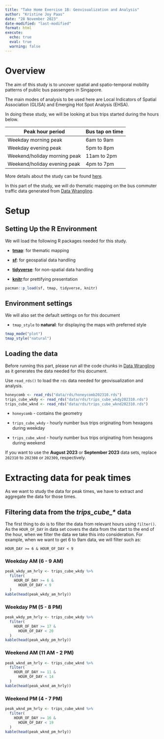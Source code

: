 ```yaml
---
title: "Take Home Exercise 1B: Geovisualization and Analysis"
author: "Kristine Joy Paas"
date: "28 November 2023"
date-modified: "last-modified"
format: html
execute: 
  echo: true
  eval: true
  warning: false
---
```


# Overview

The aim of this study is to uncover spatial and spatio-temporal mobility patterns of public bus passengers in Singapore.

The main modes of analysis to be used here are Local Indicators of Spatial Association (GLISA) and Emerging Hot Spot Analysis (EHSA).

In doing these study, we will be looking at bus trips started during the hours below.

| Peak hour period             | Bus tap on time |
|------------------------------|-----------------|
| Weekday morning peak         | 6am to 9am      |
| Weekday evening peak         | 5pm to 8pm      |
| Weekend/holiday morning peak | 11am to 2pm     |
| Weekend/holiday evening peak | 4pm to 7pm      |

More details about the study can be found [here](https://isss624-ay2023-24nov.netlify.app/take-home_ex01).

In this part of the study, we will do thematic mapping on the bus commuter traffic data generated from [Data Wrangling](/Take-home_Ex1/Take-home_Ex1A.qmd).

# Setup

## Setting Up the R Environment

We will load the following R packages needed for this study.

-   [**tmap**](https://cran.r-project.org/web/packages/tmap/index.html): for thematic mapping

-   [**sf**](https://cran.r-project.org/web/packages/sf/index.html): for geospatial data handling

-   [**tidyverse**](https://cran.r-project.org/web/packages/tidyverse/index.html): for non-spatial data handling

-   [**knitr**](https://cran.r-project.org/web/packages/knitr/):for prettifying presentation

```r
pacman::p_load(sf, tmap, tidyverse, knitr)
```

## Environment settings

We will also set the default settings on for this document

-   `tmap_style` to **natural**: for displaying the maps with preferred style

```r
tmap_mode("plot")
tmap_style("natural")
```

## Loading the data

::: callout-important
Before running this part, please run all the code chunks in [Data Wrangling](/Take-home_Ex1/Take-home_Ex1A.qmd) as it generates the data needed for this document.
:::

Use `read_rds()` to load the `rds` data needed for geovisualization and analysis.

```r
honeycomb <- read_rds("data/rds/honeycomb202310.rds")
trips_cube_wkdy <- read_rds("data/rds/trips_cube_wkdy202310.rds")
trips_cube_wknd <- read_rds("data/rds/trips_cube_wknd202310.rds")
```

-   `honeycomb` - contains the geometry

-   `trips_cube_wkdy` - hourly number bus trips originating from hexagons during weekday

-   `trips_cube_wknd` - hourly number bus trips originating from hexagons during weekend

::: {.callout-note appearance="simple"}
If you want to use the **August 2023** or **September 2023** data sets, replace `202310` to `202308` or `202309`, respectively.
:::

# Extracting data for peak times

As we want to study the data for peak times, we have to extract and aggregate the data for those times.

## Filtering data from the *trips_cube\_\** data

The first thing to do is to filter the data from relevant hours using `filter()`. As the `HOUR_OF_DAY` in data set covers the data from the start to the end of the hour, when we filter the data we take this into consideration. For example, when we want to get 6 to 9am data, we will filter such as:

```         
HOUR_DAY >= 6 & HOUR_OF_DAY < 9
```

::: panel-tabset
### Weekday AM (6 - 9 AM)

```r
peak_wkdy_am_hrly <- trips_cube_wkdy %>%
  filter(
    HOUR_OF_DAY >= 6 &
      HOUR_OF_DAY < 9
  )
kable(head(peak_wkdy_am_hrly))
```

### Weekday PM (5 - 8 PM)

```r
peak_wkdy_pm_hrly <- trips_cube_wkdy %>%
  filter(
    HOUR_OF_DAY >= 17 &
      HOUR_OF_DAY < 20
  )
kable(head(peak_wkdy_pm_hrly))
```

### Weekend AM (11 AM - 2 PM)

```r
peak_wknd_am_hrly <- trips_cube_wknd %>%
  filter(
    HOUR_OF_DAY >= 11 &
      HOUR_OF_DAY < 14
  )
kable(head(peak_wknd_am_hrly))
```

### Weekend PM (4 - 7 PM)

```r
peak_wknd_pm_hrly <- trips_cube_wknd %>%
  filter(
    HOUR_OF_DAY >= 16 &
      HOUR_OF_DAY < 19
  )
kable(head(peak_wknd_pm_hrly))
```
:::
